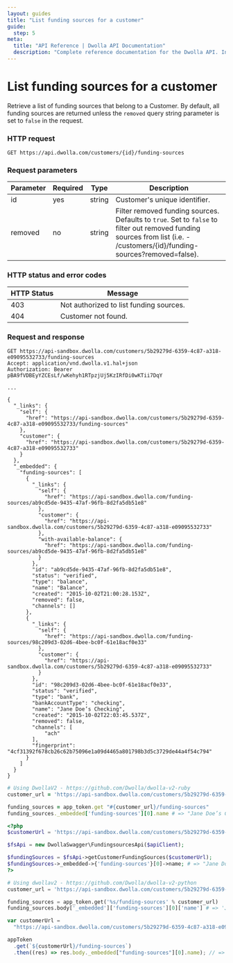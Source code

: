 ```yaml
---
layout: guides
title: "List funding sources for a customer"
guide:
  step: 5
meta:
  title: "API Reference | Dwolla API Documentation"
  description: "Complete reference documentation for the Dwolla API. Includes resource descriptions, endpoints and methods, parameters, and request and response examples."
---
```


# List funding sources for a customer

Retrieve a list of funding sources that belong to a Customer. By default, all funding sources are returned unless the `removed` query string parameter is set to `false` in the request.

### HTTP request

`GET https://api.dwolla.com/customers/{id}/funding-sources`

### Request parameters

| Parameter | Required | Type   | Description                                                                                                                                                                |
| --------- | -------- | ------ | -------------------------------------------------------------------------------------------------------------------------------------------------------------------------- |
| id        | yes      | string | Customer's unique identifier.                                                                                                                                              |
| removed   | no       | string | Filter removed funding sources. Defaults to `true`. Set to `false` to filter out removed funding sources from list (i.e. - /customers/{id}/funding-sources?removed=false). |

### HTTP status and error codes

| HTTP Status | Message                                 |
| ----------- | --------------------------------------- |
| 403         | Not authorized to list funding sources. |
| 404         | Customer not found.                     |

### Request and response

```raw
GET https://api-sandbox.dwolla.com/customers/5b29279d-6359-4c87-a318-e09095532733/funding-sources
Accept: application/vnd.dwolla.v1.hal+json
Authorization: Bearer pBA9fVDBEyYZCEsLf/wKehyh1RTpzjUj5KzIRfDi0wKTii7DqY

...

{
  "_links": {
    "self": {
      "href": "https://api-sandbox.dwolla.com/customers/5b29279d-6359-4c87-a318-e09095532733/funding-sources"
    },
    "customer": {
      "href": "https://api-sandbox.dwolla.com/customers/5b29279d-6359-4c87-a318-e09095532733"
    }
  },
  "_embedded": {
    "funding-sources": [
      {
        "_links": {
          "self": {
            "href": "https://api-sandbox.dwolla.com/funding-sources/ab9cd5de-9435-47af-96fb-8d2fa5db51e8"
          },
          "customer": {
            "href": "https://api-sandbox.dwolla.com/customers/5b29279d-6359-4c87-a318-e09095532733"
          },
          "with-available-balance": {
            "href": "https://api-sandbox.dwolla.com/funding-sources/ab9cd5de-9435-47af-96fb-8d2fa5db51e8"
          }
        },
        "id": "ab9cd5de-9435-47af-96fb-8d2fa5db51e8",
        "status": "verified",
        "type": "balance",
        "name": "Balance",
        "created": "2015-10-02T21:00:28.153Z",
        "removed": false,
        "channels": []
      },
      {
        "_links": {
          "self": {
            "href": "https://api-sandbox.dwolla.com/funding-sources/98c209d3-02d6-4bee-bc0f-61e18acf0e33"
          },
          "customer": {
            "href": "https://api-sandbox.dwolla.com/customers/5b29279d-6359-4c87-a318-e09095532733"
          }
        },
        "id": "98c209d3-02d6-4bee-bc0f-61e18acf0e33",
        "status": "verified",
        "type": "bank",
        "bankAccountType": "checking",
        "name": "Jane Doe’s Checking",
        "created": "2015-10-02T22:03:45.537Z",
        "removed": false,
        "channels": [
            "ach"
        ],
        "fingerprint": "4cf31392f678cb26c62b75096e1a09d4465a801798b3d5c3729de44a4f54c794"
      }
    ]
  }
}
```

```ruby
# Using DwollaV2 - https://github.com/Dwolla/dwolla-v2-ruby
customer_url = 'https://api-sandbox.dwolla.com/customers/5b29279d-6359-4c87-a318-e09095532733'

funding_sources = app_token.get "#{customer_url}/funding-sources"
funding_sources._embedded['funding-sources'][0].name # => "Jane Doe’s Checking"
```

```php
<?php
$customerUrl = 'https://api-sandbox.dwolla.com/customers/5b29279d-6359-4c87-a318-e09095532733';

$fsApi = new DwollaSwagger\FundingsourcesApi($apiClient);

$fundingSources = $fsApi->getCustomerFundingSources($customerUrl);
$fundingSources->_embedded->{'funding-sources'}[0]->name; # => "Jane Doe’s Checking"
?>
```

```python
# Using dwollav2 - https://github.com/Dwolla/dwolla-v2-python
customer_url = 'https://api-sandbox.dwolla.com/customers/5b29279d-6359-4c87-a318-e09095532733'

funding_sources = app_token.get('%s/funding-sources' % customer_url)
funding_sources.body['_embedded']['funding-sources'][0]['name'] # => 'Jane Doe’s Checking'
```

```javascript
var customerUrl =
  "https://api-sandbox.dwolla.com/customers/5b29279d-6359-4c87-a318-e09095532733";

appToken
  .get(`${customerUrl}/funding-sources`)
  .then((res) => res.body._embedded["funding-sources"][0].name); // => 'Jane Doe’s Checking'
```
